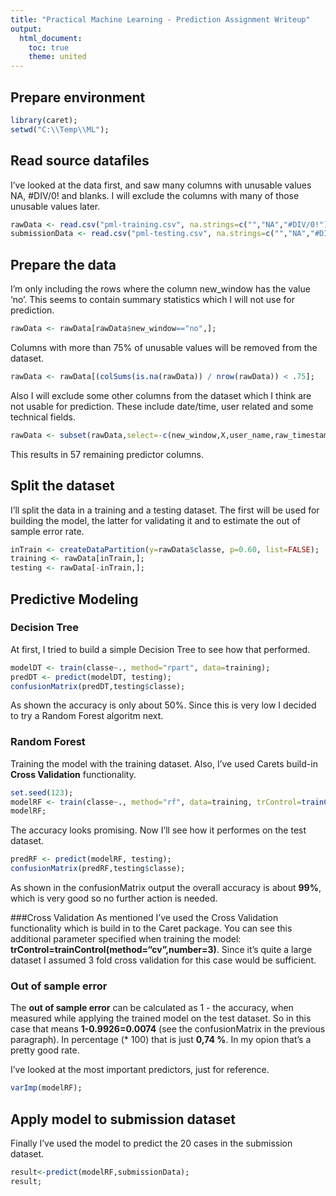 ```yaml
---
title: "Practical Machine Learning - Prediction Assignment Writeup"
output:
  html_document:
    toc: true
    theme: united
---
```


## Prepare environment

```r
library(caret);
setwd("C:\\Temp\\ML");
```


## Read source datafiles

I've looked at the data first, and saw many columns with unusable values NA, #DIV/0! and blanks. I will exclude the columns with many of those unusable values later.
```r
rawData <- read.csv("pml-training.csv", na.strings=c("","NA","#DIV/0!"));
submissionData <- read.csv("pml-testing.csv", na.strings=c("","NA","#DIV/0!"));
```


## Prepare the data

I'm only including the rows where the column new_window has the value 'no'. This seems to contain summary statistics which I will not use for prediction.
```r
rawData <- rawData[rawData$new_window=="no",];

```

Columns with more than 75% of unusable values will be removed from the dataset.
```r
rawData <- rawData[(colSums(is.na(rawData)) / nrow(rawData)) < .75];
```

Also I will exclude some other columns from the dataset which I think are not usable for prediction.
These include date/time, user related and some technical fields.
```r
rawData <- subset(rawData,select=-c(new_window,X,user_name,raw_timestamp_part_1,raw_timestamp_part_2,cvtd_timestamp,num_window));
```
This results in 57 remaining predictor columns.


## Split the dataset
I'll split the data in a training and a testing dataset. The first will be used for building the model, the latter for validating it and to estimate the out of sample error rate.
```r
inTrain <- createDataPartition(y=rawData$classe, p=0.60, list=FALSE);
training <- rawData[inTrain,];
testing <- rawData[-inTrain,];
```


## Predictive Modeling

### Decision Tree
At first, I tried to build a simple Decision Tree to see how that performed.
```r
modelDT <- train(classe~., method="rpart", data=training);
predDT <- predict(modelDT, testing);
confusionMatrix(predDT,testing$classe);
```
As shown the accuracy is only about 50%. Since this is very low I decided to try a Random Forest algoritm next.

### Random Forest
Training the model with the training dataset. Also, I've used Carets build-in **Cross Validation** functionality.
```r
set.seed(123);
modelRF <- train(classe~., method="rf", data=training, trControl=trainControl(method="cv",number=3));
modelRF;
```
The accuracy looks promising.
Now I'll see how it performes on the test dataset.
```r
predRF <- predict(modelRF, testing);
confusionMatrix(predRF,testing$classe);
```
As shown in the confusionMatrix output the overall accuracy is about **99%**, which is very good so no further action is needed.

###Cross Validation
As mentioned I've used the Cross Validation functionality which is build in to the Caret package. You can see this additional parameter specified when training the model: **trControl=trainControl(method="cv",number=3)**.
Since it's quite a large dataset I assumed 3 fold cross validation for this case would be sufficient.

### Out of sample error
The **out of sample error** can be calculated as 1 - the accuracy, when measured while applying the trained model on the test dataset.
So in this case that means **1-0.9926=0.0074** (see the confusionMatrix in the previous paragraph). In percentage (* 100) that is just **0,74 %**.
In my opion that's a pretty good rate.

I've looked at the most important predictors, just for reference.
```r
varImp(modelRF);
```


## Apply model to submission dataset
Finally I've used the model to predict the 20 cases in the submission dataset.
```r
result<-predict(modelRF,submissionData);
result;
```

